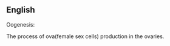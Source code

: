 ==English==
Oogenesis:

The process of ova(female sex cells) production in the ovaries.
 {{substub}}